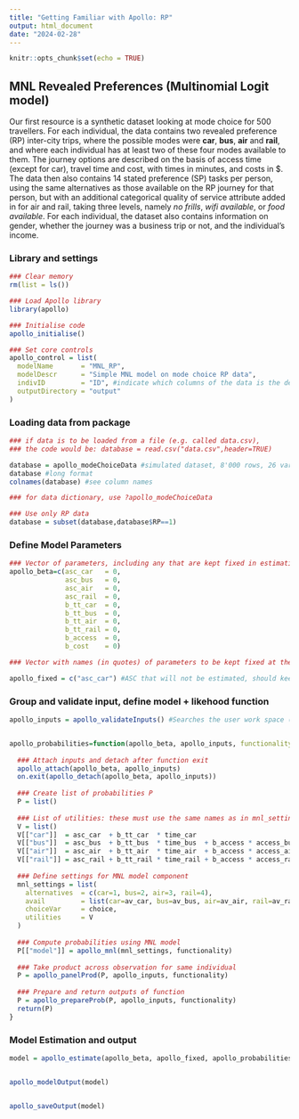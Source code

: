 ```yaml
---
title: "Getting Familiar with Apollo: RP"
output: html_document
date: "2024-02-28"
---
```


```r
knitr::opts_chunk$set(echo = TRUE)
```

## MNL Revealed Preferences (Multinomial Logit model)

Our first resource is a synthetic dataset looking at mode choice for 500 travellers. For each individual, the data contains two revealed preference (RP) inter-city trips, where the possible modes were **car**, **bus**, **air** and **rail**, and where each individual has at least two of these four modes available to them. The journey options are described on the basis of access time (except for car), travel time and cost, with times in minutes, and costs in $. The data then also contains 14 stated preference (SP) tasks per person, using the same alternatives as those available on the RP journey for that person, but with an additional categorical quality of service attribute added in for air and rail, taking three levels, namely *no frills*, *wifi available*, or *food available*. For each individual, the dataset also contains information on gender, whether the journey was a business trip or not, and the individual’s income.

### Library and settings

```r
### Clear memory
rm(list = ls())

### Load Apollo library
library(apollo)

### Initialise code
apollo_initialise()

### Set core controls
apollo_control = list(
  modelName       = "MNL_RP",
  modelDescr      = "Simple MNL model on mode choice RP data",
  indivID         = "ID", #indicate which columns of the data is the decision maker
  outputDirectory = "output"
)
```
### Loading data from package

```r

### if data is to be loaded from a file (e.g. called data.csv), 
### the code would be: database = read.csv("data.csv",header=TRUE)

database = apollo_modeChoiceData #simulated dataset, 8'000 rows, 26 variables (25 + id)
database #long format
colnames(database) #see column names

### for data dictionary, use ?apollo_modeChoiceData

### Use only RP data
database = subset(database,database$RP==1)
```


### Define Model Parameters

```r
### Vector of parameters, including any that are kept fixed in estimation
apollo_beta=c(asc_car   = 0,
              asc_bus   = 0,
              asc_air   = 0,
              asc_rail  = 0,
              b_tt_car  = 0,
              b_tt_bus  = 0,
              b_tt_air  = 0,
              b_tt_rail = 0,
              b_access  = 0,
              b_cost    = 0)

### Vector with names (in quotes) of parameters to be kept fixed at their starting value in apollo_beta, use apollo_beta_fixed = c() if none

apollo_fixed = c("asc_car") #ASC that will not be estimated, should keep it empty (apollo_fixed = c() if all param need to be estimated)

```

### Group and validate input, define model + likehood function                      

```r


apollo_inputs = apollo_validateInputs() #Searches the user work space (.GlobalEnv) for all necessary input to run apollo_estimate, and packs it in a single list.


apollo_probabilities=function(apollo_beta, apollo_inputs, functionality="estimate"){
  
  ### Attach inputs and detach after function exit
  apollo_attach(apollo_beta, apollo_inputs)
  on.exit(apollo_detach(apollo_beta, apollo_inputs))
  
  ### Create list of probabilities P
  P = list()
  
  ### List of utilities: these must use the same names as in mnl_settings, order is irrelevant
  V = list()
  V[["car"]]  = asc_car  + b_tt_car  * time_car                           + b_cost * cost_car
  V[["bus"]]  = asc_bus  + b_tt_bus  * time_bus  + b_access * access_bus  + b_cost * cost_bus 
  V[["air"]]  = asc_air  + b_tt_air  * time_air  + b_access * access_air  + b_cost * cost_air   
  V[["rail"]] = asc_rail + b_tt_rail * time_rail + b_access * access_rail + b_cost * cost_rail  
  
  ### Define settings for MNL model component
  mnl_settings = list(
    alternatives  = c(car=1, bus=2, air=3, rail=4), 
    avail         = list(car=av_car, bus=av_bus, air=av_air, rail=av_rail), 
    choiceVar     = choice,
    utilities     = V
  )
  
  ### Compute probabilities using MNL model
  P[["model"]] = apollo_mnl(mnl_settings, functionality)
  
  ### Take product across observation for same individual
  P = apollo_panelProd(P, apollo_inputs, functionality)
  
  ### Prepare and return outputs of function
  P = apollo_prepareProb(P, apollo_inputs, functionality)
  return(P)
}

```
### Model Estimation and output

```r
model = apollo_estimate(apollo_beta, apollo_fixed, apollo_probabilities, apollo_inputs)


apollo_modelOutput(model)


apollo_saveOutput(model)

```
